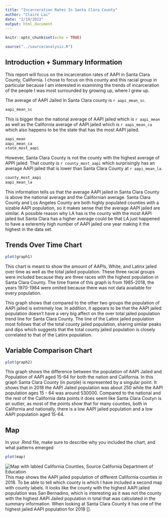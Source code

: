 ```yaml
---
title: "Incarceration Rates In Santa Clara County"
author: "Claire Lai"
date: "2/19/2022"
output: html_document
---
```


```r
knitr::opts_chunk$set(echo = TRUE)
```

```r
source("../source/analysis.R")
```

## Introduction + Summary Information

This report will focus on the incarceration rates of AAPI in Santa Clara County, California. I chose to focus on this county and this racial group in particular because I am interested in examining the trends of incarceration of the people I was most surrounded by growing up, where I grew up.

The average of AAPI Jailed In Santa Clara county is `r aapi_mean_sc`.

```r
aapi_mean_sc
```

This is bigger than the national average of AAPI jailed which is `r aapi_mean` as well as the California average of AAPI jailed which is `r aapi_mean_ca` which also happens to be the state that has the most AAPI jailed.

```r
aapi_mean
aapi_mean_ca
state_most_aapi
```

However, Santa Clara County is not the county with the highest average of APPI jailed. That county is `r county_most_aapi` which surprisingly has an average AAPI jailed that is lower than Santa Clara County at `r aapi_mean_la`.

```r
county_most_aapi
aapi_mean_la
```

This information tells us that the average AAPI jailed in Santa Clara County is above the national average and the Californian average. Santa Clara County and Los Angeles County are both highly populated counties with a sizable AAPI population, so it makes sense that the average AAPI jailed are similar. A possible reason why LA has is the county with the most AAPI jailed but Santa Clara has a higher average could be that LA just happened to have a exteremly high number of AAPI jailed one year making it the highest in the data set.

## Trends Over Time Chart

```r
plot(graph1)
```

This chart is meant to show the amount of AAPIs, White, and Latinx jailed over time as well as the total jailed population. These three racial groups were included because they are three races with the highest population in Santa Clara County. The time frame of this graph is from 1985-2018, the years 1970-1984 were omited because there was not data available for every population.

This graph shows that compared to the other two groups the population of AAPI jailed is extremely low. In addition, it appears to be that the AAPI jailed population doesn't have a very big affect on the over total jailed population trend line for Santa Clara County. The line of the Latinx jailed population most follows that of the total county jailed population, sharing similar peaks and dips which suggests that the total county jailed population is closely correlated to that of the Latinx population.

## Variable Comparison Chart

```r
plot(graph2)
```

This graph shows the difference between the population of AAPI Jailed and Population of AAPI aged 15-64 for both the nation and California. In this graph Santa Clara County (in purple) is represented by a singular point. It shows that in 2018 the AAPI Jailed population was about 250 while the AAPI population ages 15 - 64 was around 530000. Compared to the national and the rest of the California data points it does seem like Santa Clara Coutyn is an outlier, as most of the points show that for many counties, both in California and nationally, there is a low AAPI jailed population and a low AAPI population aged 15-64.

## Map

In your .Rmd file, make sure to describe why you included the chart, and what patterns emerged

```r
plot(map)
```
![Map with labled California Counties, Source California Department of Education](https://www.cde.ca.gov/sp/cd/re/images/cacountymap.gif)
This map shows the AAPI jailed population of different California counties in 2018. To be able to tell which county is which I have included a second map with county labels. It looks like the county with the highest AAPI jailed population was San Bernadino, which is interesting as it was not the county with the highest AAPI Jailed population in total that was calculated in the summary information. When looking at Santa Clara County it has one of the highest jailed AAPI population for 2018 [].